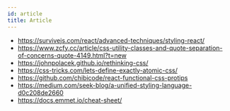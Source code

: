 ```yaml
---
id: article
title: Article
---
```


- https://survivejs.com/react/advanced-techniques/styling-react/
- https://www.zcfy.cc/article/css-utility-classes-and-quote-separation-of-concerns-quote-4149.html?t=new
- https://johnpolacek.github.io/rethinking-css/
- https://css-tricks.com/lets-define-exactly-atomic-css/
- https://github.com/chibicode/react-functional-css-protips
- https://medium.com/seek-blog/a-unified-styling-language-d0c208de2660
- https://docs.emmet.io/cheat-sheet/